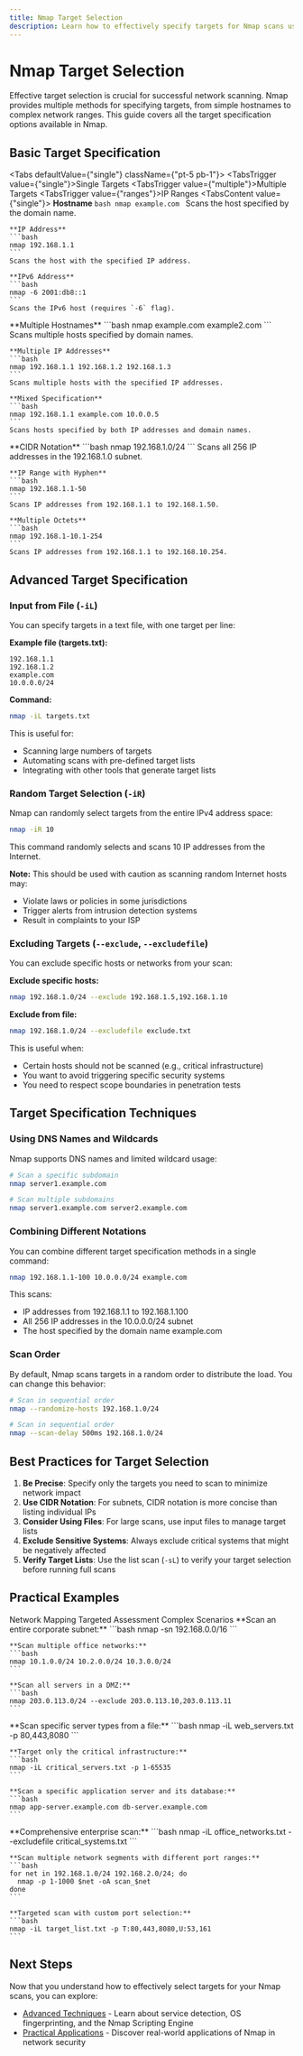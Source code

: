 ```yaml
---
title: Nmap Target Selection
description: Learn how to effectively specify targets for Nmap scans using various methods and notations
---
```



# Nmap Target Selection

Effective target selection is crucial for successful network scanning. Nmap provides multiple methods for specifying targets, from simple hostnames to complex network ranges. This guide covers all the target specification options available in Nmap.

## Basic Target Specification

<Tabs defaultValue={"single"} className={"pt-5 pb-1"}>
  <TabsList>
    <TabsTrigger value={"single"}>Single Targets</TabsTrigger>
    <TabsTrigger value={"multiple"}>Multiple Targets</TabsTrigger>
    <TabsTrigger value={"ranges"}>IP Ranges</TabsTrigger>
  </TabsList>
  <TabsContent value={"single"}>
    **Hostname**
    ```bash
    nmap example.com
    ```
    Scans the host specified by the domain name.
    
    **IP Address**
    ```bash
    nmap 192.168.1.1
    ```
    Scans the host with the specified IP address.
    
    **IPv6 Address**
    ```bash
    nmap -6 2001:db8::1
    ```
    Scans the IPv6 host (requires `-6` flag).
  </TabsContent>
  <TabsContent value={"multiple"}>
    **Multiple Hostnames**
    ```bash
    nmap example.com example2.com
    ```
    Scans multiple hosts specified by domain names.
    
    **Multiple IP Addresses**
    ```bash
    nmap 192.168.1.1 192.168.1.2 192.168.1.3
    ```
    Scans multiple hosts with the specified IP addresses.
    
    **Mixed Specification**
    ```bash
    nmap 192.168.1.1 example.com 10.0.0.5
    ```
    Scans hosts specified by both IP addresses and domain names.
  </TabsContent>
  <TabsContent value={"ranges"}>
    **CIDR Notation**
    ```bash
    nmap 192.168.1.0/24
    ```
    Scans all 256 IP addresses in the 192.168.1.0 subnet.
    
    **IP Range with Hyphen**
    ```bash
    nmap 192.168.1.1-50
    ```
    Scans IP addresses from 192.168.1.1 to 192.168.1.50.
    
    **Multiple Octets**
    ```bash
    nmap 192.168.1-10.1-254
    ```
    Scans IP addresses from 192.168.1.1 to 192.168.10.254.
  </TabsContent>
</Tabs>

## Advanced Target Specification

### Input from File (`-iL`)

You can specify targets in a text file, with one target per line:

**Example file (targets.txt):**
```
192.168.1.1
192.168.1.2
example.com
10.0.0.0/24
```

**Command:**
```bash
nmap -iL targets.txt
```

This is useful for:
- Scanning large numbers of targets
- Automating scans with pre-defined target lists
- Integrating with other tools that generate target lists

### Random Target Selection (`-iR`)

Nmap can randomly select targets from the entire IPv4 address space:

```bash
nmap -iR 10
```

This command randomly selects and scans 10 IP addresses from the Internet.

**Note:** This should be used with caution as scanning random Internet hosts may:
- Violate laws or policies in some jurisdictions
- Trigger alerts from intrusion detection systems
- Result in complaints to your ISP

### Excluding Targets (`--exclude`, `--excludefile`)

You can exclude specific hosts or networks from your scan:

**Exclude specific hosts:**
```bash
nmap 192.168.1.0/24 --exclude 192.168.1.5,192.168.1.10
```

**Exclude from file:**
```bash
nmap 192.168.1.0/24 --excludefile exclude.txt
```

This is useful when:
- Certain hosts should not be scanned (e.g., critical infrastructure)
- You want to avoid triggering specific security systems
- You need to respect scope boundaries in penetration tests

## Target Specification Techniques

### Using DNS Names and Wildcards

Nmap supports DNS names and limited wildcard usage:

```bash
# Scan a specific subdomain
nmap server1.example.com

# Scan multiple subdomains
nmap server1.example.com server2.example.com
```

### Combining Different Notations

You can combine different target specification methods in a single command:

```bash
nmap 192.168.1.1-100 10.0.0.0/24 example.com
```

This scans:
- IP addresses from 192.168.1.1 to 192.168.1.100
- All 256 IP addresses in the 10.0.0.0/24 subnet
- The host specified by the domain name example.com

### Scan Order

By default, Nmap scans targets in a random order to distribute the load. You can change this behavior:

```bash
# Scan in sequential order
nmap --randomize-hosts 192.168.1.0/24

# Scan in sequential order
nmap --scan-delay 500ms 192.168.1.0/24
```

## Best Practices for Target Selection

1. **Be Precise**: Specify only the targets you need to scan to minimize network impact
2. **Use CIDR Notation**: For subnets, CIDR notation is more concise than listing individual IPs
3. **Consider Using Files**: For large scans, use input files to manage target lists
4. **Exclude Sensitive Systems**: Always exclude critical systems that might be negatively affected
5. **Verify Target Lists**: Use the list scan (`-sL`) to verify your target selection before running full scans

## Practical Examples

<Tabs defaultValue="network" className="pt-5 pb-1">
  <TabsList>
    <TabsTrigger value="network">Network Mapping</TabsTrigger>
    <TabsTrigger value="targeted">Targeted Assessment</TabsTrigger>
    <TabsTrigger value="complex">Complex Scenarios</TabsTrigger>
  </TabsList>
  <TabsContent value="network">
    **Scan an entire corporate subnet:**
    ```bash
    nmap -sn 192.168.0.0/16
    ```
    
    **Scan multiple office networks:**
    ```bash
    nmap 10.1.0.0/24 10.2.0.0/24 10.3.0.0/24
    ```
    
    **Scan all servers in a DMZ:**
    ```bash
    nmap 203.0.113.0/24 --exclude 203.0.113.10,203.0.113.11
    ```
  </TabsContent>
  <TabsContent value="targeted">
    **Scan specific server types from a file:**
    ```bash
    nmap -iL web_servers.txt -p 80,443,8080
    ```
    
    **Target only the critical infrastructure:**
    ```bash
    nmap -iL critical_servers.txt -p 1-65535
    ```
    
    **Scan a specific application server and its database:**
    ```bash
    nmap app-server.example.com db-server.example.com
    ```
  </TabsContent>
  <TabsContent value="complex">
    **Comprehensive enterprise scan:**
    ```bash
    nmap -iL office_networks.txt --excludefile critical_systems.txt
    ```
    
    **Scan multiple network segments with different port ranges:**
    ```bash
    for net in 192.168.1.0/24 192.168.2.0/24; do
      nmap -p 1-1000 $net -oA scan_$net
    done
    ```
    
    **Targeted scan with custom port selection:**
    ```bash
    nmap -iL target_list.txt -p T:80,443,8080,U:53,161
    ```
  </TabsContent>
</Tabs>

## Next Steps

Now that you understand how to effectively select targets for your Nmap scans, you can explore:

- [Advanced Techniques](/docs/nmap/advanced-techniques) - Learn about service detection, OS fingerprinting, and the Nmap Scripting Engine
- [Practical Applications](/docs/nmap/practical-applications) - Discover real-world applications of Nmap in network security
